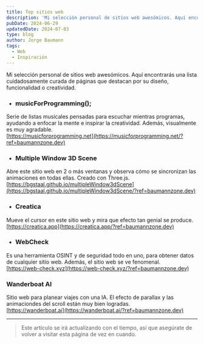 ```yaml
---
title: Top sitios web
description: 'Mi selección personal de sitios web awesómicos. Aquí encontrarás una lista cuidadosamente curada de páginas que destacan por su diseño, funcionalidad o creatividad.'
pubDate: 2024-06-29
updatedDate: 2024-07-03
type: blog
author: Jorge Baumann
tags:
  - Web
  - Inspiración
---
```


Mi selección personal de sitios web awesómicos. Aquí encontrarás una lista cuidadosamente curada de páginas que destacan por su diseño, funcionalidad o creatividad.

- ### musicForProgramming();  
Serie de listas musicales pensadas para escuchar mientras programas, ayudando a enfocar la mente e inspirar la creatividad. Además, visualmente es muy agradable.  
[https://musicforprogramming.net](https://musicforprogramming.net/?ref=baumannzone.dev)

- ### Multiple Window 3D Scene  
Abre este sitio web en 2 o más ventanas y observa cómo se sincronizan las animaciones en todas ellas. Creado con Three.js.  
[https://bgstaal.github.io/multipleWindow3dScene](https://bgstaal.github.io/multipleWindow3dScene/?ref=baumannzone.dev)

- ### Creatica  
Mueve el cursor en este sitio web y mira que efecto tan genial se produce. 
[https://creatica.app](https://creatica.app/?ref=baumannzone.dev)

- ### WebCheck  
Es una herramienta OSINT y de seguridad todo en uno, para obtener datos de cualquier sitio web. Además, el sitio web se ve fenomenal.  
[https://web-check.xyz](https://web-check.xyz/?ref=baumannzone.dev)


### Wanderboat AI
Sitio web para planear viajes con una IA. El efecto de parallax y las animaciondes del scroll están muy bien logradas.  
[https://wanderboat.ai](https://wanderboat.ai/?ref=baumannzone.dev)

--- 

> Este artículo se irá actualizando con el tiempo, así que asegúrate de volver a visitar esta página de vez en cuando.